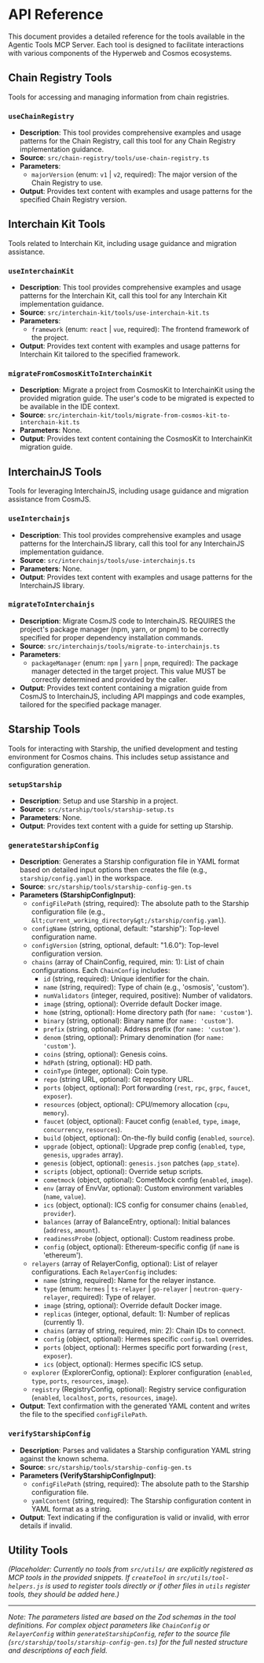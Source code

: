 # API Reference

This document provides a detailed reference for the tools available in the Agentic Tools MCP Server. Each tool is designed to facilitate interactions with various components of the Hyperweb and Cosmos ecosystems.

## Chain Registry Tools

Tools for accessing and managing information from chain registries.

### `useChainRegistry`

- **Description**: This tool provides comprehensive examples and usage patterns for the Chain Registry, call this tool for any Chain Registry implementation guidance.
- **Source**: `src/chain-registry/tools/use-chain-registry.ts`
- **Parameters**:
  - `majorVersion` (enum: `v1` | `v2`, required): The major version of the Chain Registry to use.
- **Output**: Provides text content with examples and usage patterns for the specified Chain Registry version.

## Interchain Kit Tools

Tools related to Interchain Kit, including usage guidance and migration assistance.

### `useInterchainKit`

- **Description**: This tool provides comprehensive examples and usage patterns for the Interchain Kit, call this tool for any Interchain Kit implementation guidance.
- **Source**: `src/interchain-kit/tools/use-interchain-kit.ts`
- **Parameters**:
  - `framework` (enum: `react` | `vue`, required): The frontend framework of the project.
- **Output**: Provides text content with examples and usage patterns for Interchain Kit tailored to the specified framework.

### `migrateFromCosmosKitToInterchainKit`

- **Description**: Migrate a project from CosmosKit to InterchainKit using the provided migration guide. The user's code to be migrated is expected to be available in the IDE context.
- **Source**: `src/interchain-kit/tools/migrate-from-cosmos-kit-to-interchain-kit.ts`
- **Parameters**: None.
- **Output**: Provides text content containing the CosmosKit to InterchainKit migration guide.

## InterchainJS Tools

Tools for leveraging InterchainJS, including usage guidance and migration assistance from CosmJS.

### `useInterchainjs`

- **Description**: This tool provides comprehensive examples and usage patterns for the InterchainJS library, call this tool for any InterchainJS implementation guidance.
- **Source**: `src/interchainjs/tools/use-interchainjs.ts`
- **Parameters**: None.
- **Output**: Provides text content with examples and usage patterns for the InterchainJS library.

### `migrateToInterchainjs`

- **Description**: Migrate CosmJS code to InterchainJS. REQUIRES the project's package manager (npm, yarn, or pnpm) to be correctly specified for proper dependency installation commands.
- **Source**: `src/interchainjs/tools/migrate-to-interchainjs.ts`
- **Parameters**:
  - `packageManager` (enum: `npm` | `yarn` | `pnpm`, required): The package manager detected in the target project. This value MUST be correctly determined and provided by the caller.
- **Output**: Provides text content containing a migration guide from CosmJS to InterchainJS, including API mappings and code examples, tailored for the specified package manager.

## Starship Tools

Tools for interacting with Starship, the unified development and testing environment for Cosmos chains. This includes setup assistance and configuration generation.

### `setupStarship`

- **Description**: Setup and use Starship in a project.
- **Source**: `src/starship/tools/starship-setup.ts`
- **Parameters**: None.
- **Output**: Provides text content with a guide for setting up Starship.

### `generateStarshipConfig`

- **Description**: Generates a Starship configuration file in YAML format based on detailed input options then creates the file (e.g., `starship/config.yaml`) in the workspace.
- **Source**: `src/starship/tools/starship-config-gen.ts`
- **Parameters (StarshipConfigInput)**:
  - `configFilePath` (string, required): The absolute path to the Starship configuration file (e.g., `&lt;current_working_directory&gt;/starship/config.yaml`).
  - `configName` (string, optional, default: "starship"): Top-level configuration name.
  - `configVersion` (string, optional, default: "1.6.0"): Top-level configuration version.
  - `chains` (array of ChainConfig, required, min: 1): List of chain configurations. Each `ChainConfig` includes:
    - `id` (string, required): Unique identifier for the chain.
    - `name` (string, required): Type of chain (e.g., 'osmosis', 'custom').
    - `numValidators` (integer, required, positive): Number of validators.
    - `image` (string, optional): Override default Docker image.
    - `home` (string, optional): Home directory path (for `name: 'custom'`).
    - `binary` (string, optional): Binary name (for `name: 'custom'`).
    - `prefix` (string, optional): Address prefix (for `name: 'custom'`).
    - `denom` (string, optional): Primary denomination (for `name: 'custom'`).
    - `coins` (string, optional): Genesis coins.
    - `hdPath` (string, optional): HD path.
    - `coinType` (integer, optional): Coin type.
    - `repo` (string URL, optional): Git repository URL.
    - `ports` (object, optional): Port forwarding (`rest`, `rpc`, `grpc`, `faucet`, `exposer`).
    - `resources` (object, optional): CPU/memory allocation (`cpu`, `memory`).
    - `faucet` (object, optional): Faucet config (`enabled`, `type`, `image`, `concurrency`, `resources`).
    - `build` (object, optional): On-the-fly build config (`enabled`, `source`).
    - `upgrade` (object, optional): Upgrade prep config (`enabled`, `type`, `genesis`, `upgrades` array).
    - `genesis` (object, optional): `genesis.json` patches (`app_state`).
    - `scripts` (object, optional): Override setup scripts.
    - `cometmock` (object, optional): CometMock config (`enabled`, `image`).
    - `env` (array of EnvVar, optional): Custom environment variables (`name`, `value`).
    - `ics` (object, optional): ICS config for consumer chains (`enabled`, `provider`).
    - `balances` (array of BalanceEntry, optional): Initial balances (`address`, `amount`).
    - `readinessProbe` (object, optional): Custom readiness probe.
    - `config` (object, optional): Ethereum-specific config (if `name` is 'ethereum').
  - `relayers` (array of RelayerConfig, optional): List of relayer configurations. Each `RelayerConfig` includes:
    - `name` (string, required): Name for the relayer instance.
    - `type` (enum: `hermes` | `ts-relayer` | `go-relayer` | `neutron-query-relayer`, required): Type of relayer.
    - `image` (string, optional): Override default Docker image.
    - `replicas` (integer, optional, default: 1): Number of replicas (currently 1).
    - `chains` (array of string, required, min: 2): Chain IDs to connect.
    - `config` (object, optional): Hermes specific `config.toml` overrides.
    - `ports` (object, optional): Hermes specific port forwarding (`rest`, `exposer`).
    - `ics` (object, optional): Hermes specific ICS setup.
  - `explorer` (ExplorerConfig, optional): Explorer configuration (`enabled`, `type`, `ports`, `resources`, `image`).
  - `registry` (RegistryConfig, optional): Registry service configuration (`enabled`, `localhost`, `ports`, `resources`, `image`).
- **Output**: Text confirmation with the generated YAML content and writes the file to the specified `configFilePath`.

### `verifyStarshipConfig`

- **Description**: Parses and validates a Starship configuration YAML string against the known schema.
- **Source**: `src/starship/tools/starship-config-gen.ts`
- **Parameters (VerifyStarshipConfigInput)**:
  - `configFilePath` (string, required): The absolute path to the Starship configuration file.
  - `yamlContent` (string, required): The Starship configuration content in YAML format as a string.
- **Output**: Text indicating if the configuration is valid or invalid, with error details if invalid.

## Utility Tools

_(Placeholder: Currently no tools from `src/utils/` are explicitly registered as MCP tools in the provided snippets. If `createTool` in `src/utils/tool-helpers.js` is used to register tools directly or if other files in `utils` register tools, they should be added here.)_

---

_Note: The parameters listed are based on the Zod schemas in the tool definitions. For complex object parameters like `ChainConfig` or `RelayerConfig` within `generateStarshipConfig`, refer to the source file (`src/starship/tools/starship-config-gen.ts`) for the full nested structure and descriptions of each field._
